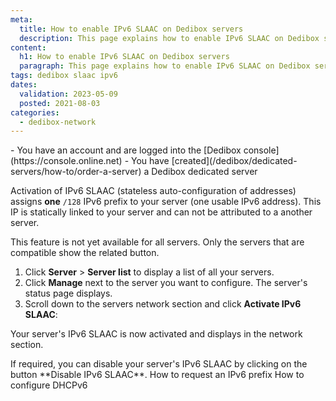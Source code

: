 ```yaml
---
meta:
  title: How to enable IPv6 SLAAC on Dedibox servers
  description: This page explains how to enable IPv6 SLAAC on Dedibox servers.
content:
  h1: How to enable IPv6 SLAAC on Dedibox servers
  paragraph: This page explains how to enable IPv6 SLAAC on Dedibox servers.
tags: dedibox slaac ipv6
dates:
  validation: 2023-05-09
  posted: 2021-08-03
categories:
  - dedibox-network
---
```


<Message type="requirement">
  - You have an account and are logged into the [Dedibox console](https://console.online.net)
  - You have [created](/dedibox/dedicated-servers/how-to/order-a-server) a Dedibox dedicated server
</Message>

Activation of IPv6 SLAAC (stateless auto-configuration of addresses) assigns **one** `/128` IPv6 prefix to your server (one usable IPv6 address). This IP is statically linked to your server and can not be attributed to a another server.

<Message tyoe="note">
  This feature is not yet available for all servers. Only the servers that are compatible show the related button.
</Message>

1. Click **Server** > **Server list** to display a list of all your servers.
2. Click **Manage** next to the server you want to configure. The server's status page displays.
3. Scroll down to the servers network section and click **Activate IPv6 SLAAC**:
    <Lightbox src="scaleway_ipv6_slaac.webp" width="" />

Your server's IPv6 SLAAC is now activated and displays in the network section.

<Message type="tip">
  If required, you can disable your server's IPv6 SLAAC by clicking on the button **Disable IPv6 SLAAC**.
</Message>


<Navigation title="See Also">
  <PreviousButton to="/dedibox-network/ipv6/how-to/request-prefix/">How to request an IPv6 prefix</PreviousButton>
  <NextButton to="/dedibox-network/ipv6/how-to/configure-ipv6-linux/">How to configure DHCPv6</NextButton>
</Navigation>
